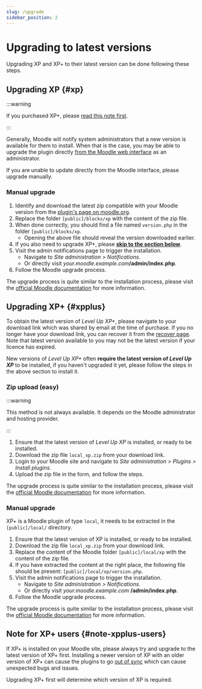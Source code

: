```yaml
---
slug: /upgrade
sidebar_position: 2
---
```


# Upgrading to latest versions

Upgrading XP and XP+ to their latest version can be done following these steps.

## Upgrading XP {#xp}

:::warning

If you purchased XP+, please [read this note first](#note-xpplus-users).

:::

Generally, Moodle will notify system administrators that a new version is available for them to install. When that is the case, you may be able to upgrade the plugin directly [from the Moodle web interface](https://docs.moodle.org/en/Installing_plugins#Plugin_updating_from_within_Moodle) as an administrator.

If you are unable to update directly from the Moodle interface, please upgrade manually.

### Manual upgrade

1. Identify and download the latest zip compatible with your Moodle version from the [plugin's page on moodle.org](https://moodle.org/plugins/pluginversions.php?plugin=block_xp).
2. Replace the folder `[public]/blocks/xp` with the content of the zip file.
3. When done correctly, you should find a file named `version.php` in the folder `[public]/blocks/xp`.
   - Opening the above file should reveal the version downloaded earlier.
4. If you also need to upgrade XP+, please **[skip to the section below](#xpplus)**.
5. Visit the admin notifications page to trigger the installation.
   - Navigate to _Site administration > Notifications_.
   - Or directly visit _your.moodle.example.com_**/admin/index.php**.
6. Follow the Moodle upgrade process.

The upgrade process is quite similar to the installation process, please visit the [official Moodle documentation](https://docs.moodle.org/en/Installing_plugins) for more information.

## Upgrading XP+ {#xpplus}

To obtain the latest version of _Level Up XP+_, please navigate to your download link which was shared by email at the time of purchase. If you no longer have your download link, you can recover it from the [recover page](https://levelup.plus/recover). Note that latest version available to you may not be the latest version if your licence has expired.

New versions of _Level Up XP+_ often **require the latest version of _Level Up XP_** to be installed, if you haven't upgraded it yet, please follow the steps in the above section to install it.

### Zip upload (easy)

:::warning

This method is not always available. It depends on the Moodle administrator and hosting provider.

:::

1. Ensure that the latest version of _Level Up XP_ is installed, or ready to be installed.
2. Download the zip file `local_xp.zip` from your download link.
3. Login to your Moodle site and navigate to _Site administration > Plugins > Install plugins_.
4. Upload the zip file in the form, and follow the steps.

The upgrade process is quite similar to the installation process, please visit the [official Moodle documentation](https://docs.moodle.org/en/Installing_plugins) for more information.

### Manual upgrade

XP+ is a Moodle plugin of type `local`, it needs to be extracted in the `[public]/local/` directory.

1. Ensure that the latest version of XP is installed, or ready to be installed.
2. Download the zip file `local_xp.zip` from your download link.
3. Replace the content of the Moodle folder `[public]/local/xp` with the content of the zip file.
4. If you have extracted the content at the right place, the following file should be present: `[public]/local/xp/version.php`.
5. Visit the admin notifications page to trigger the installation.
   - Navigate to _Site administration > Notifications_.
   - Or directly visit _your.moodle.example.com_ **/admin/index.php**.
6. Follow the Moodle upgrade process.

The upgrade process is quite similar to the installation process, please visit the [official Moodle documentation](https://docs.moodle.org/en/Installing_plugins) for more information.

## Note for XP+ users {#note-xpplus-users}

If XP+ is installed on your Moodle site, please always try and upgrade to the latest version of XP+ first. Installing a newer version of XP with an older version of XP+ can cause the plugins to go [out of sync](/troubleshooting/plugins-out-of-sync/index.mdx) which can cause unexpected bugs and issues.

Upgrading XP+ first will determine which version of XP is required.
